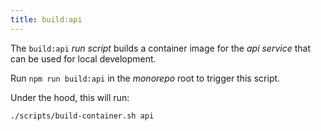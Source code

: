 ```yaml
---
title: build:api
---
```

<!-- start-spellcheck-skip -->


<!-- end-spellcheck-skip -->

The `build:api` _run script_ builds a container image for the _api service_
that can be used for local development.

Run `npm run build:api` in the _monorepo_ root to trigger this script.

Under the hood, this will run:

```sh title="Terminal"
./scripts/build-container.sh api
```

<DockerBuildEnvDiffs />
